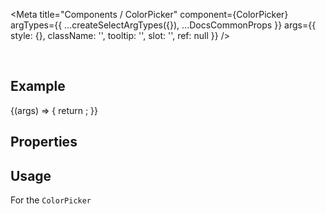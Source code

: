 

<Meta
  title="Components / ColorPicker"
  component={ColorPicker}
  argTypes={{
    ...createSelectArgTypes({}),
    ...DocsCommonProps
  }}
  args={{
    style: {},
    className: '',
    tooltip: '',
    slot: '',
    ref: null
  }}
/>

<DocsHeader />

<br />

## Example

<Canvas>
  <Story name="Default">
    {(args) => {
      return <ColorPicker {...args} />;
    }}
  </Story>
</Canvas>

## Properties

<ArgsTable story="." />

## Usage

For the `ColorPicker`